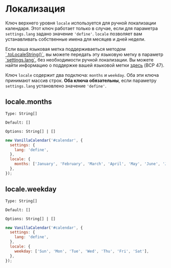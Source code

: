 # Локализация

Ключ верхнего уровня `locale` используется для ручной локализации календаря. Этот ключ работает только в случае, если для параметра `settings.lang` задано значение `'define'`. `locale` позволяет вам устанавливать собственные имена для месяцев и дней недели.

<Info>
  Если ваша языковая метка поддерживаеться методом <a href="https://developer.mozilla.org/ru/docs/Web/JavaScript/Reference/Global_Objects/Date/toLocaleString" target="_blank" rel="nofollow noreferrer">`.toLocaleString()`</a>, вы можете передать эту языковую метку в параметр <a href="/docs/reference/additionally/settings#lang">`settings.lang`</a>, без необходимости ручной локализации.
  Вы можете найти информацию о поддержке вашей языковой метки <a href="https://www.iana.org/assignments/language-subtag-registry/language-subtag-registry" target="_blank" rel="nofollow noreferrer">здесь</a> (BCP 47).
</Info>

Ключ `locale` содержит два подключа: `months` и `weekday`. Оба эти ключа принимают массив строк.
**Оба ключа обязательны**, если параметру `settings.lang` установлено значение `'define'`.

## locale.months

`Type: String[]`

`Default: []`

`Options: String[] | []`

```js
new VanillaCalendar('#calendar', {
  settings: {
    lang: 'define',
  },
  locale: {
    months: ['January', 'February', 'March', 'April', 'May', 'June', 'July', 'August', 'September', 'October', 'November', 'December'],
  },
});
```

## locale.weekday

`Type: String[]`

`Default: []`

`Options: String[] | []`

```js
new VanillaCalendar('#calendar', {
  settings: {
    lang: 'define',
  },
  locale: {
    weekday: ['Sun', 'Mon', 'Tue', 'Wed', 'Thu', 'Fri', 'Sat'],
  },
});
```

